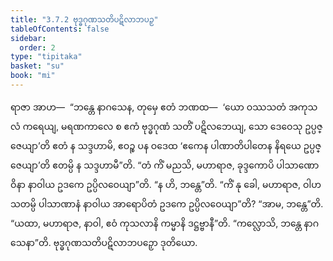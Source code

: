 ```yaml
---
title: "3.7.2 ဗုဒ္ဓဂုဏသတိပဋိလာဘပဉှ"
tableOfContents: false
sidebar:
  order: 2
type: "tipitaka"
basket: "su"
book: "mi"
---
```



<DynamicBreadcrumb />

<Division number="95" book="mi" e="ch" v="28">

<Paragraph number="455" book="mi">
ရာဇာ အာဟ—  “ဘန္တေ နာဂသေန, တုမှေ ဧတံ ဘဏထ—  ‘ယော ဝဿသတံ အကုသလံ ကရေယျ, မရဏကာလေ စ ဧကံ ဗုဒ္ဓဂုဏံ သတိံ ပဋိလဘေယျ, သော ဒေဝေသု ဥပ္ပဇ္ဇေယျာ’တိ ဧတံ န သဒ္ဒဟာမိ, ဧဝဉ္စ ပန ဝဒေထ ‘ဧကေန ပါဏာတိပါတေန နိရယေ ဥပ္ပဇ္ဇေယျာ’တိ ဧတမ္ပိ န သဒ္ဒဟာမီ”တိ.
</Paragraph>

<Paragraph number="456" book="mi">
“တံ ကိံ မညသိ, မဟာရာဇ, ခုဒ္ဒကောပိ ပါသာဏော ဝိနာ နာဝါယ ဥဒကေ ဥပ္ပိလဝေယျာ”တိ. “န ဟိ, ဘန္တေ”တိ. “ကိံ နု ခေါ, မဟာရာဇ, ဝါဟသတမ္ပိ ပါသာဏာနံ နာဝါယ အာရောပိတံ ဥဒကေ ဥပ္ပိလဝေယျာ”တိ? “အာမ, ဘန္တေ”တိ. “ယထာ, မဟာရာဇ, နာဝါ, ဧဝံ ကုသလာနိ ကမ္မာနိ ဒဋ္ဌဗ္ဗာနီ”တိ.
</Paragraph>

<Paragraph number="457" book="mi">
“ကလ္လောသိ, ဘန္တေ နာဂသေနာ”တိ.

</Paragraph>
</Division>

<Paragraph number="458" type="center" book="mi">
ဗုဒ္ဓဂုဏသတိပဋိလာဘပဉှော ဒုတိယော.
</Paragraph>